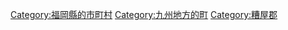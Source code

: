 {{Commonscat|Umi, Fukuoka}}
{{Catmore}}

{{DEFAULTSORT:Umi}}
[[Category:福岡縣的市町村|Category:福岡縣的市町村]]
[[Category:九州地方的町|Category:九州地方的町]]
[[Category:糟屋郡|Category:糟屋郡]]
